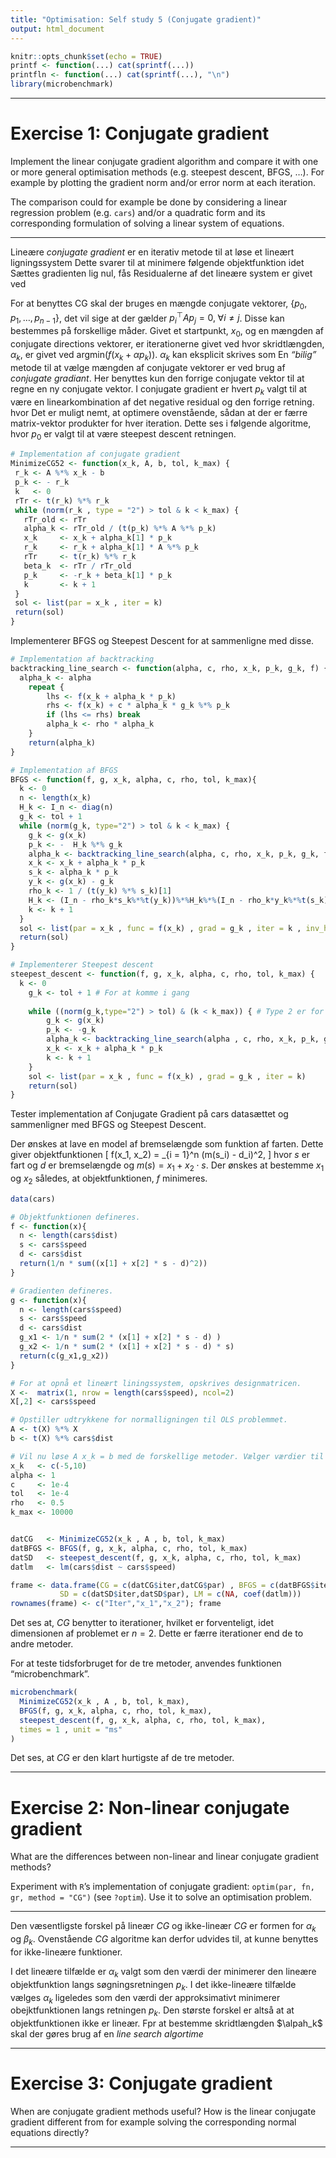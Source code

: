 ```yaml
---
title: "Optimisation: Self study 5 (Conjugate gradient)"
output: html_document
---
```


```r
knitr::opts_chunk$set(echo = TRUE)
printf <- function(...) cat(sprintf(...))
printfln <- function(...) cat(sprintf(...), "\n")
library(microbenchmark)
```
***
# Exercise 1: Conjugate gradient

Implement the linear conjugate gradient algorithm and compare it with one or more general optimisation methods (e.g. steepest descent, BFGS, ...). For example by plotting the gradient norm and/or error norm at each iteration.

The comparison could for example be done by considering a linear regression problem (e.g. `cars`) and/or a quadratic form and its corresponding formulation of solving a linear system of equations.

***
Lineære *conjugate gradient* er en iterativ metode til at løse et lineært ligningssystem
\begin{align*}
Ax = b.
\end{align*}
Dette svarer til at minimere følgende objektfunktion
\begin{align*}
 f(x)=\frac{1}{2}{x}^\top A {x}-{b}^\top {x},  
\end{align*}
idet 
\begin{align*}
    \nabla f( x) &= \frac{1}{2}2A{x}-{b}\\
    &= A{x}-{b}.
\end{align*}
Sættes gradienten lig nul, fås
\begin{align*}
    A{x} = {b}.
\end{align*}
Residualerne af det lineære system er givet ved
\begin{align*}
    {r}({x})=\nabla f({x})=A{x}-{b}.
\end{align*}

For at benyttes CG skal der bruges en mængde conjugate vektorer, $\{p_0, p_1, \ldots, p_{n-1}\}$, det vil sige at der gælder $p_i^\top A p_j = 0, \; \forall i \neq j$. Disse kan bestemmes på forskellige måder. Givet et startpunkt, $x_0$, og en mængden af conjugate directions vektorer, er iterationerne givet ved
\begin{align*}
    x_{k+1} = x_k + \alpha_k p_k,
\end{align*}
hvor skridtlængden, $\alpha_k$, er givet ved $\text{argmin} (f(x_k+\alpha p_k))$. $\alpha_k$ kan eksplicit skrives som 
\begin{align*}
    \alpha_k = - \frac{r_k^\top p_k}{p^\top_k A P_k}.
\end{align*}
En *"bilig"* metode til at vælge mængden af conjugate vektorer er ved brug af *conjugate gradiant*. Her benyttes kun den forrige conjugate vektor til at regne en ny conjugate vektor. I conjugate gradient er hvert $p_k$ valgt til at være en linearkombination af det negative residual og den forrige retning.
\begin{align*}
    p_k = -r_k + \beta_k p_{k-1},
\end{align*}
hvor 
\begin{align*}
    \beta_k = \frac{r_k^\top A p_{k-1}}{p_{k-1}^\top A p_{k-1}}.
\end{align*}
Det er muligt nemt, at optimere ovenstående, sådan at der er færre matrix-vektor produkter for hver iteration. Dette ses i følgende algoritme, hvor $p_0$ er valgt til at være steepest descent retningen.
```r
# Implementation af conjugate gradient
MinimizeCG52 <- function(x_k, A, b, tol, k_max) {
 r_k <- A %*% x_k - b
 p_k <- - r_k
 k   <- 0
 rTr <- t(r_k) %*% r_k
 while (norm(r_k , type = "2") > tol & k < k_max) { 
   rTr_old <- rTr
   alpha_k <- rTr_old / (t(p_k) %*% A %*% p_k)
   x_k     <- x_k + alpha_k[1] * p_k
   r_k     <- r_k + alpha_k[1] * A %*% p_k
   rTr     <- t(r_k) %*% r_k
   beta_k  <- rTr / rTr_old
   p_k     <- -r_k + beta_k[1] * p_k
   k       <- k + 1
 }
 sol <- list(par = x_k , iter = k)
 return(sol)
}
```
Implementerer BFGS og Steepest Descent for at sammenligne med disse.

```r
# Implementation af backtracking
backtracking_line_search <- function(alpha, c, rho, x_k, p_k, g_k, f) {
  alpha_k <- alpha
	repeat { 
		lhs <- f(x_k + alpha_k * p_k)
		rhs <- f(x_k) + c * alpha_k * g_k %*% p_k
		if (lhs <= rhs) break
		alpha_k <- rho * alpha_k
	}
	return(alpha_k)
}

# Implementation af BFGS
BFGS <- function(f, g, x_k, alpha, c, rho, tol, k_max){
  k <- 0
  n <- length(x_k)
  H_k <- I_n <- diag(n)
  g_k <- tol + 1
  while (norm(g_k, type="2") > tol & k < k_max) {
    g_k <- g(x_k)
    p_k <- -  H_k %*% g_k
    alpha_k <- backtracking_line_search(alpha, c, rho, x_k, p_k, g_k, f)
    x_k <- x_k + alpha_k * p_k
    s_k <- alpha_k * p_k
    y_k <- g(x_k) - g_k
    rho_k <- 1 / (t(y_k) %*% s_k)[1]
    H_k <- (I_n - rho_k*s_k%*%t(y_k))%*%H_k%*%(I_n - rho_k*y_k%*%t(s_k)) + rho_k*s_k%*%t(s_k)
    k <- k + 1
  }
  sol <- list(par = x_k , func = f(x_k) , grad = g_k , iter = k , inv_hess = H_k)
  return(sol)
}

# Implementerer Steepest descent
steepest_descent <- function(f, g, x_k, alpha, c, rho, tol, k_max) {
  k <- 0
	g_k <- tol + 1 # For at komme i gang
	
	while ((norm(g_k,type="2") > tol) & (k < k_max)) { # Type 2 er for vektorer
		g_k <- g(x_k)
		p_k <- -g_k 
		alpha_k <- backtracking_line_search(alpha , c, rho, x_k, p_k, g_k, f)
		x_k <- x_k + alpha_k * p_k
		k <- k + 1
	}
	sol <- list(par = x_k , func = f(x_k) , grad = g_k , iter = k)
	return(sol)
}
```

Tester implementation af Conjugate Gradient på cars datasættet og sammenligner med BFGS og Steepest Descent.

Der ønskes at lave en model af bremselængde som funktion af farten. Dette giver objektfunktionen
\[
f(x_1, x_2) = \frac{1}{n} \sum_{i = 1}^n (m(s_i) - d_i)^2,
\]
hvor $s$ er fart og $d$ er bremselængde og $m(s) = x_1 + x_2 \cdot s$. Der ønskes at bestemme $x_1$ og $x_2$ således, at objektfunktionen, $f$ minimeres.
```r
data(cars)

# Objektfunktionen defineres.
f <- function(x){
  n <- length(cars$dist)
  s <- cars$speed
  d <- cars$dist
  return(1/n * sum((x[1] + x[2] * s - d)^2))
}

# Gradienten defineres.
g <- function(x){
  n <- length(cars$speed)
  s <- cars$speed
  d <- cars$dist 
  g_x1 <- 1/n * sum(2 * (x[1] + x[2] * s - d) )
  g_x2 <- 1/n * sum(2 * (x[1] + x[2] * s - d) * s)
  return(c(g_x1,g_x2))
}

# For at opnå et lineært liningssystem, opskrives designmatricen.
X <-  matrix(1, nrow = length(cars$speed), ncol=2)
X[,2] <- cars$speed

# Opstiller udtrykkene for normalligningen til OLS problemmet.
A <- t(X) %*% X
b <- t(X) %*% cars$dist

# Vil nu løse A x_k = b med de forskellige metoder. Vælger værdier til funktionerne
x_k   <- c(-5,10)
alpha <- 1    
c     <- 1e-4
tol   <- 1e-4
rho   <- 0.5
k_max <- 10000


datCG   <- MinimizeCG52(x_k , A , b, tol, k_max)
datBFGS <- BFGS(f, g, x_k, alpha, c, rho, tol, k_max)
datSD   <- steepest_descent(f, g, x_k, alpha, c, rho, tol, k_max)
datlm   <- lm(cars$dist ~ cars$speed)  

frame <- data.frame(CG = c(datCG$iter,datCG$par) , BFGS = c(datBFGS$iter,datBFGS$par) ,
           SD = c(datSD$iter,datSD$par), LM = c(NA, coef(datlm)))
rownames(frame) <- c("Iter","x_1","x_2"); frame
```
Det ses at, *CG* benytter to iterationer, hvilket er forventeligt, idet dimensionen af problemet er $n = 2$. Dette er færre iterationer end de to andre metoder.

For at teste tidsforbruget for de tre metoder, anvendes funktionen "microbenchmark".
```r
microbenchmark(
  MinimizeCG52(x_k , A , b, tol, k_max),
  BFGS(f, g, x_k, alpha, c, rho, tol, k_max),
  steepest_descent(f, g, x_k, alpha, c, rho, tol, k_max),
  times = 1 , unit = "ms"
)
```
Det ses, at *CG* er den klart hurtigste af de tre metoder.

***
# Exercise 2: Non-linear conjugate gradient

What are the differences between non-linear and linear conjugate gradient methods? 

Experiment with `R`'s implementation of conjugate gradient: `optim(par, fn, gr, method = "CG")` (see `?optim`). Use it to solve an optimisation problem.

***
Den væsentligste forskel på lineær *CG* og ikke-lineær *CG* er formen for $\alpha_k$ og $\beta_k$. Ovenstående *CG* algoritme kan derfor udvides til, at kunne benyttes for ikke-lineære funktioner. 


I det lineære tilfælde er $\alpha_k$ valgt som den værdi der minimerer den lineære objektfunktion langs søgningsretningen $p_k$. I det ikke-lineære tilfælde vælges $\alpha_k$ ligeledes som den værdi der approksimativt minimerer obejktfunktionen langs retningen $p_k$. Den største forskel er altså at at objektfunktionen ikke er lineær. Fpr at bestemme skridtlængden $\alpah_k$ skal der gøres brug af en _line search algortime_  

***

# Exercise 3: Conjugate gradient

When are conjugate gradient methods useful? How is the linear conjugate gradient different from for example solving the corresponding normal equations directly?

***